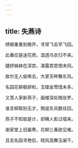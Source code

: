```yaml
---
---
---
```

title: 失燕诗
---



绣幙重重到晚开，寻常飞去早飞回。

此番应是迷花雨，湿透乌衣归不来。


婕妤姊妹在深宫，湛露君恩恨未同。

故尔无人偷唤去，大家天畔舞东风。


名园花柳极妍和，玉蝶金莺惜未多。

又羡人家新燕子，画楼深处暗张罗。


谁言柳絮别无才，閒逞东风数往回。

燕子不知依是计，却瞒人影过墙来。


谢家堂上旧巢寒，花柳三春欲见难。

且去名园寻艳侣，晓风高舞玉阑干。